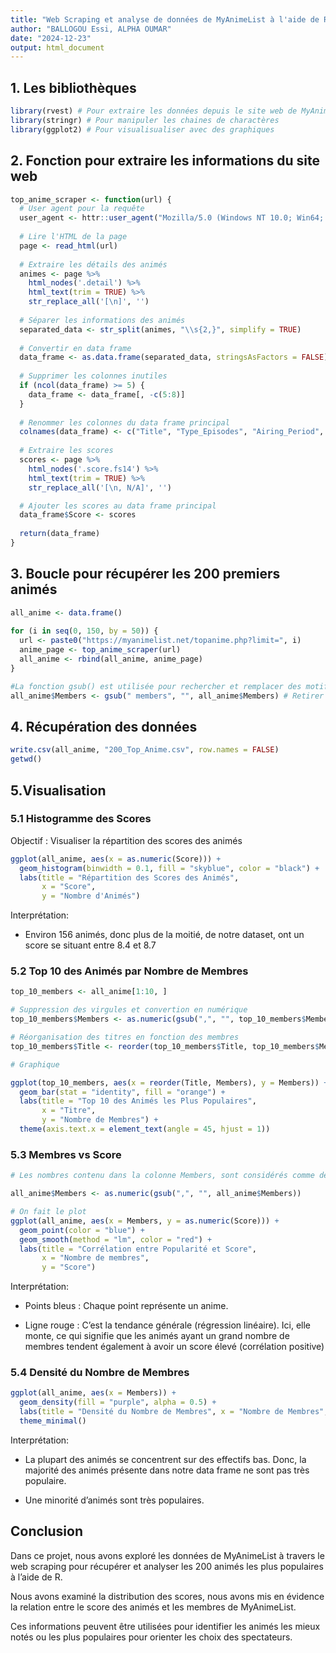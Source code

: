 ```yaml
---
title: "Web Scraping et analyse de données de MyAnimeList à l'aide de R"
author: "BALLOGOU Essi, ALPHA OUMAR"
date: "2024-12-23"
output: html_document
---
```


## 1. Les bibliothèques
```r
library(rvest) # Pour extraire les données depuis le site web de MyAnimeList
library(stringr) # Pour manipuler les chaines de charactères
library(ggplot2) # Pour visualisualiser avec des graphiques 
```

## 2. Fonction pour extraire les informations du site web
```r
top_anime_scraper <- function(url) {
  # User agent pour la requête
  user_agent <- httr::user_agent("Mozilla/5.0 (Windows NT 10.0; Win64; x64) AppleWebKit/537.36 (KHTML, like Gecko) Chrome/130.0.0.0 Safari/537.36")
  
  # Lire l'HTML de la page
  page <- read_html(url)
  
  # Extraire les détails des animés
  animes <- page %>%
    html_nodes('.detail') %>%
    html_text(trim = TRUE) %>%
    str_replace_all('[\n]', '')
  
  # Séparer les informations des animés
  separated_data <- str_split(animes, "\\s{2,}", simplify = TRUE)
  
  # Convertir en data frame
  data_frame <- as.data.frame(separated_data, stringsAsFactors = FALSE)
  
  # Supprimer les colonnes inutiles
  if (ncol(data_frame) >= 5) {
    data_frame <- data_frame[, -c(5:8)]
  }
  
  # Renommer les colonnes du data frame principal
  colnames(data_frame) <- c("Title", "Type_Episodes", "Airing_Period", "Members")
  
  # Extraire les scores
  scores <- page %>%
    html_nodes('.score.fs14') %>%
    html_text(trim = TRUE) %>%
    str_replace_all('[\n, N/A]', '')

  # Ajouter les scores au data frame principal
  data_frame$Score <- scores
  
  return(data_frame)
}
```



## 3. Boucle pour récupérer les 200 premiers animés
```r
all_anime <- data.frame()
  
for (i in seq(0, 150, by = 50)) {
  url <- paste0("https://myanimelist.net/topanime.php?limit=", i)
  anime_page <- top_anime_scraper(url)
  all_anime <- rbind(all_anime, anime_page)
}

#La fonction gsub() est utilisée pour rechercher et remplacer des motifs dans des chaînes de caractères
all_anime$Members <- gsub(" members", "", all_anime$Members) # Retirer le mot "members"

```

## 4. Récupération des données
```r
write.csv(all_anime, "200_Top_Anime.csv", row.names = FALSE)
getwd()

```

## 5.Visualisation

### 5.1 Histogramme des Scores

Objectif : Visualiser la répartition des scores des animés
```r
ggplot(all_anime, aes(x = as.numeric(Score))) +
  geom_histogram(binwidth = 0.1, fill = "skyblue", color = "black") +
  labs(title = "Répartition des Scores des Animés",
       x = "Score", 
       y = "Nombre d'Animés") 
```

Interprétation: 

 - Environ 156 animés, donc plus de la moitié, de notre dataset, ont un score se situant entre 8.4 et 8.7
 
### 5.2 Top 10 des Animés par Nombre de Membres
```r
top_10_members <- all_anime[1:10, ]

# Suppression des virgules et convertion en numérique
top_10_members$Members <- as.numeric(gsub(",", "", top_10_members$Members))

# Réorganisation des titres en fonction des membres
top_10_members$Title <- reorder(top_10_members$Title, top_10_members$Members)

# Graphique

ggplot(top_10_members, aes(x = reorder(Title, Members), y = Members)) +
  geom_bar(stat = "identity", fill = "orange") +
  labs(title = "Top 10 des Animés les Plus Populaires",
       x = "Titre",
       y = "Nombre de Membres") +
  theme(axis.text.x = element_text(angle = 45, hjust = 1))

```

### 5.3 Membres vs Score
```r
# Les nombres contenu dans la colonne Members, sont considérés comme des textes. Alors on convertit tout en numérique en suppriment les ',' (ex: 199,345 en 199345) pour que R les traites comme des nombres : 

all_anime$Members <- as.numeric(gsub(",", "", all_anime$Members)) 

# On fait le plot
ggplot(all_anime, aes(x = Members, y = as.numeric(Score))) +
  geom_point(color = "blue") +
  geom_smooth(method = "lm", color = "red") +
  labs(title = "Corrélation entre Popularité et Score",
       x = "Nombre de membres",
       y = "Score")

```

Interprétation: 

 - Points bleus : Chaque point représente un anime.
 
 - Ligne rouge : C'est la tendance générale (régression linéaire). Ici, elle monte, ce qui signifie que les animés ayant un grand nombre de membres tendent également à avoir un score élevé (corrélation positive)


### 5.4 Densité du Nombre de Membres
```r
ggplot(all_anime, aes(x = Members)) +
  geom_density(fill = "purple", alpha = 0.5) +
  labs(title = "Densité du Nombre de Membres", x = "Nombre de Membres", y = "Densité") +
  theme_minimal()

```

Interprétation: 

 - La plupart des animés se concentrent sur des effectifs bas. Donc, la majorité des animés présente dans notre data frame ne sont pas très populaire.
 
 - Une minorité d'animés sont très populaires.


## Conclusion 

Dans ce projet, nous avons exploré les données de MyAnimeList à travers le web scraping pour récupérer et analyser les 200 animés les plus populaires à l'aide de R.

Nous avons examiné la distribution des scores, nous avons mis en évidence la relation entre le score des animés et les membres de MyAnimeList. 

Ces informations peuvent être utilisées pour identifier les animés les mieux notés ou les plus populaires pour orienter les choix des spectateurs.
